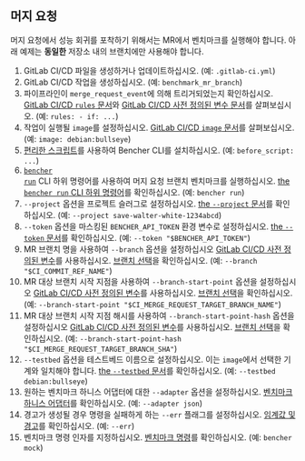 
## 머지 요청

머지 요청에서 성능 회귀를 포착하기 위해서는 MR에서 벤치마크를 실행해야 합니다.
아래 예제는 **동일한** 저장소 내의 브랜치에만 사용해야 합니다.

<MergeRequestsCode />

1. GitLab CI/CD 파일을 생성하거나 업데이트하십시오.
   (예: `.gitlab-ci.yml`)
2. GitLab CI/CD 작업을 생성하십시오.
   (예: `benchmark_mr_branch`)
3. 파이프라인이 `merge_request_event`에 의해 트리거되었는지 확인하십시오.
   [GitLab CI/CD `rules` 문서][gitlab ci cd rules]와 [GitLab CI/CD 사전 정의된 변수 문서][gitlab ci cd redefined variables]를 살펴보십시오.
   (예: `rules: - if: ...`)
4. 작업이 실행될 `image`를 설정하십시오.
   [GitLab CI/CD `image` 문서][gitlab ci cd image]를 살펴보십시오.
   (예: `image: debian:bullseye`)
5. [편리한 스크립트][install bencher cli]를 사용하여 Bencher CLI를 설치하십시오.
   (예: `before_script: ...`)
6. <code><a href="/ko/docs/explanation/bencher-run/">bencher run</a></code> CLI 하위 명령어를 사용하여
   머지 요청 브랜치 벤치마크를 실행하십시오.
   [the `bencher run` CLI 하위 명령어][bencher run]를 확인하십시오.
   (예: `bencher run`)
7. `--project` 옵션을 프로젝트 슬러그로 설정하십시오.
   [the `--project` 문서][project option]를 확인하십시오.
   (예: `--project save-walter-white-1234abcd`)
8. `--token` 옵션을 마스킹된 `BENCHER_API_TOKEN` 환경 변수로 설정하십시오.
   [the `--token` 문서][token option]를 확인하십시오.
   (예: `--token "$BENCHER_API_TOKEN"`)
9. MR 브랜치 명을 사용하여 `--branch` 옵션을 설정하십시오
   [GitLab CI/CD 사전 정의된 변수][branch selection branch]를 사용하십시오.
   [브랜치 선택](/ko/docs/explanation/branch-selection/#--branch-branch)을 확인하십시오.
   (예: `--branch "$CI_COMMIT_REF_NAME"`)
10. MR 대상 브랜치 시작 지점을 사용하여 `--branch-start-point` 옵션을 설정하십시오
    [GitLab CI/CD 사전 정의된 변수][gitlab ci cd redefined variables]를 사용하십시오.
    [브랜치 선택][branch selection start point]을 확인하십시오.
    (예: `--branch-start-point "$CI_MERGE_REQUEST_TARGET_BRANCH_NAME"`)
11. MR 대상 브랜치 시작 지점 해시를 사용하여 `--branch-start-point-hash` 옵션을 설정하십시오
    [GitLab CI/CD 사전 정의된 변수][gitlab ci cd redefined variables]를 사용하십시오.
    [브랜치 선택][branch selection start point hash]을 확인하십시오.
    (예: `--branch-start-point-hash "$CI_MERGE_REQUEST_TARGET_BRANCH_SHA"`)
12. `--testbed` 옵션을 테스트베드 이름으로 설정하십시오.
    이는 `image`에서 선택한 기계와 일치해야 합니다.
    [the `--testbed` 문서][testbed option]를 확인하십시오.
    (예: `--testbed debian:bullseye`)
13. 원하는 벤치마크 하니스 어댑터에 대한 `--adapter` 옵션을 설정하십시오.
    [벤치마크 하니스 어댑터][adapters]를 확인하십시오.
    (예: `--adapter json`)
14. 경고가 생성될 경우 명령을 실패하게 하는 `--err` 플래그를 설정하십시오.
    [임계값 및 경고][alerts]를 확인하십시오.
    (예: `--err`)
15. 벤치마크 명령 인자를 지정하십시오.
    [벤치마크 명령][command argument]를 확인하십시오.
    (예: `bencher mock`)

[gitlab ci cd rules]: https://docs.gitlab.com/ee/ci/jobs/job_control.html#common-if-clauses-for-rules
[gitlab ci cd redefined variables]: https://docs.gitlab.com/ee/ci/variables/predefined_variables.html
[gitlab ci cd image]: https://docs.gitlab.com/ee/ci/yaml/index.html#image

[install bencher cli]: /ko/docs/how-to/install-cli/#install-cli-with-script
[bencher run]: /ko/docs/explanation/bencher-run/
[project option]: /ko/docs/explanation/bencher-run/#--project-project
[token option]: /ko/docs/explanation/bencher-run/#--token-token
[branch selection branch]: /ko/docs/explanation/branch-selection/#--branch-branch
[branch selection start point]: /ko/docs/explanation/branch-selection/#--branch-start-point-branch
[branch selection start point hash]: /ko/docs/explanation/branch-selection/#--branch-start-point-hash-hash
[testbed option]: /ko/docs/explanation/bencher-run/#--testbed-testbed
[adapters]: /ko/docs/explanation/adapters/
[alerts]: /ko/docs/explanation/thresholds/#alerts
[command argument]: /ko/docs/explanation/bencher-run/#benchmark-command